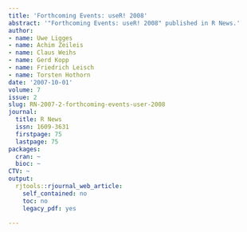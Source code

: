 ```yaml
---
title: 'Forthcoming Events: useR! 2008'
abstract: '"Forthcoming Events: useR! 2008" published in R News.'
author:
- name: Uwe Ligges
- name: Achim Zeileis
- name: Claus Weihs
- name: Gerd Kopp
- name: Friedrich Leisch
- name: Torsten Hothorn
date: '2007-10-01'
volume: 7
issue: 2
slug: RN-2007-2-forthcoming-events-user-2008
journal:
  title: R News
  issn: 1609-3631
  firstpage: 75
  lastpage: 75
packages:
  cran: ~
  bioc: ~
CTV: ~
output:
  rjtools::rjournal_web_article:
    self_contained: no
    toc: no
    legacy_pdf: yes

---
```

